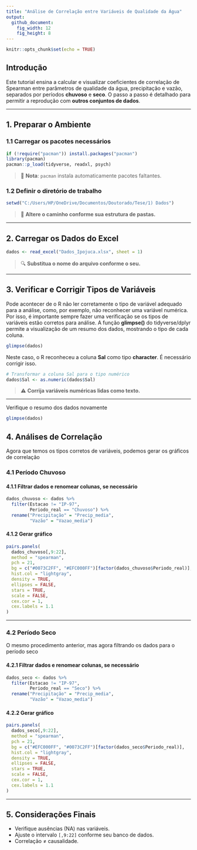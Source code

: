 ---
title: "Análise de Correlação entre Variáveis de Qualidade da Água"
output: 
  github_document:
    fig_width: 12
    fig_height: 8
---

```{r setup, include=FALSE}
knitr::opts_chunk$set(echo = TRUE)
```

## Introdução

Este tutorial ensina a calcular e visualizar coeficientes de correlação de Spearman entre parâmetros de qualidade da água, precipitação e vazão, separados por períodos **chuvoso** e **seco**. O passo a passo é detalhado para permitir a reprodução com **outros conjuntos de dados**.

---

## 1. Preparar o Ambiente

### 1.1 Carregar os pacotes necessários

```{r}
if (!require("pacman")) install.packages("pacman")
library(pacman)
pacman::p_load(tidyverse, readxl, psych)
```

> 🔧 **Nota**: `pacman` instala automaticamente pacotes faltantes.

### 1.2 Definir o diretório de trabalho

```{r}
setwd("C:/Users/HP/OneDrive/Documentos/Doutorado/Tese/1) Dados")
```

> 🔧 **Altere o caminho conforme sua estrutura de pastas.**

---

## 2. Carregar os Dados do Excel

```{r}
dados <- read_excel("Dados_Ipojuca.xlsx", sheet = 1)
```

> 🔍 **Substitua o nome do arquivo conforme o seu.**

---

## 3. Verificar e Corrigir Tipos de Variáveis

Pode acontecer de o R não ler corretamente o tipo de variável adequado para a análise, como, por exemplo, não reconhecer uma variável numérica.
Por isso, é importante sempre fazer uma verificação se os tipos de variáveis estão corretos para análise. A função **glimpse()** do tidyverse/dplyr permite a visualização de um resumo dos dados, mostrando o tipo de cada coluna.

```{r}
glimpse(dados)
```

Neste caso, o R reconheceu a coluna **Sal** como tipo **character**. É necessário corrigir isso.

```{r}
# Transformar a coluna Sal para o tipo numérico
dados$Sal <- as.numeric(dados$Sal)
```

> ⚠️ **Corrija variáveis numéricas lidas como texto.**

---

Verifique o resumo dos dados novamente
```{r}
glimpse(dados)
```

## 4. Análises de Correlação

Agora que temos os tipos corretos de variáveis, podemos gerar os gráficos de correlação

### 4.1 Período Chuvoso

#### 4.1.1 Filtrar dados e renomear colunas, se necessário

```{r}
dados_chuvoso <- dados %>%
  filter(Estacao != "IP-97",
         Periodo_real == "Chuvoso") %>%
  rename("Precipitação" = "Precip_media",
         "Vazão" = "Vazao_media")
```

#### 4.1.2 Gerar gráfico

```{r}
pairs.panels(
  dados_chuvoso[,9:22],
  method = "spearman",
  pch = 21,
  bg = c("#0073C2FF", "#EFC000FF")[factor(dados_chuvoso$Periodo_real)],
  hist.col = "lightgray",
  density = TRUE,
  ellipses = FALSE,
  stars = TRUE,
  scale = FALSE,
  cex.cor = 1,
  cex.labels = 1.1
)
```

---

### 4.2 Período Seco

O mesmo procedimento anterior, mas agora filtrando os dados para o período seco

#### 4.2.1 Filtrar dados  e renomear colunas, se necessário

```{r}
dados_seco <- dados %>%
  filter(Estacao != "IP-97",
         Periodo_real == "Seco") %>%
  rename("Precipitação" = "Precip_media",
         "Vazão" = "Vazao_media")
```

#### 4.2.2 Gerar gráfico

```{r}
pairs.panels(
  dados_seco[,9:22],
  method = "spearman",
  pch = 21,
  bg = c("#EFC000FF", "#0073C2FF")[factor(dados_seco$Periodo_real)],
  hist.col = "lightgray",
  density = TRUE,
  ellipses = FALSE,
  stars = TRUE,
  scale = FALSE,
  cex.cor = 1,
  cex.labels = 1.1
)
```

---

## 5. Considerações Finais

- Verifique ausências (NA) nas variáveis.
- Ajuste o intervalo `[,9:22]` conforme seu banco de dados.
- Correlação ≠ causalidade.


